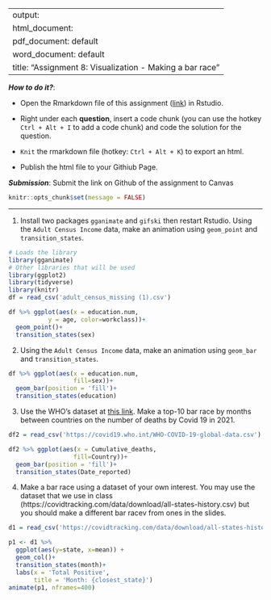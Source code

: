 
---
output: 
  html_document:
  pdf_document: default
  word_document: default
title: "Assignment 8: Visualization - Making a bar race"
---

***How to do it?***: 

- Open the Rmarkdown file of this assignment ([link](assignment8.Rmd)) in Rstudio. 

- Right under each **question**, insert  a code chunk (you can use the hotkey `Ctrl + Alt + I` to add a code chunk) and code the solution for the question. 

- `Knit` the rmarkdown file (hotkey: `Ctrl + Alt + K`) to export an html.  

-  Publish the html file to your Githiub Page. 

***Submission***: Submit the link on Github of the assignment to Canvas

```r
knitr::opts_chunk$set(message = FALSE)
```


-------

1. Install two packages `gganimate` and `gifski` then restart Rstudio. Using the `Adult Census Income` data, make an animation using `geom_point` and `transition_states`.

```r
# Loads the library
library(gganimate)
# Other libraries that will be used
library(ggplot2)
library(tidyverse)
library(knitr)
df = read_csv('adult_census_missing (1).csv')
```

```r
df %>% ggplot(aes(x = education.num,
           y = age, color=workclass))+
  geom_point()+
  transition_states(sex)
```


2. Using the `Adult Census Income` data, make an animation using `geom_bar` and `transition_states`.

```r
df %>% ggplot(aes(x = education.num,
                  fill=sex))+
  geom_bar(position = 'fill')+
  transition_states(education)
```

3. Use the WHO's dataset at [this link](https://covid19.who.int/WHO-COVID-19-global-data.csv). Make a top-10 bar race by months between countries on the number of deaths by Covid 19 in 2021.

```r
df2 = read_csv('https://covid19.who.int/WHO-COVID-19-global-data.csv')
```

```r
df2 %>% ggplot(aes(x = Cumulative_deaths,
                  fill=Country))+
  geom_bar(position = 'fill')+
  transition_states(Date_reported)
```

4. Make a bar race using a dataset of your own interest. You may use the dataset that we use in class (https://covidtracking.com/data/download/all-states-history.csv) but you should make a different bar racev from ones in the slides. 

```r
d1 = read_csv('https://covidtracking.com/data/download/all-states-history.csv')
```

```r
p1 <- d1 %>% 
  ggplot(aes(y=state, x=mean)) + 
  geom_col()+
  transition_states(month)+
  labs(x = 'Total Positive', 
       title = 'Month: {closest_state}')
animate(p1, nframes=400)
```

